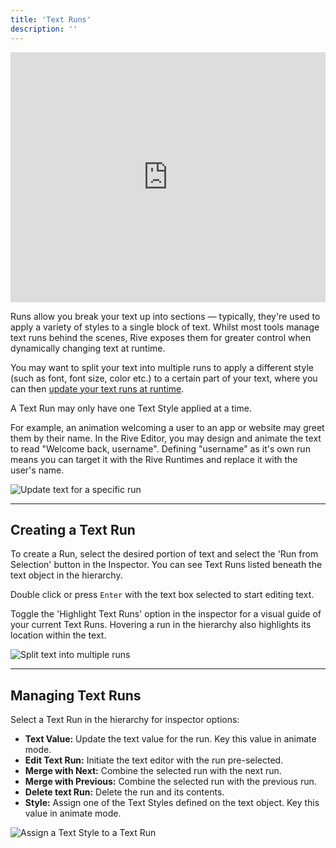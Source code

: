 ```yaml
---
title: 'Text Runs'
description: ''
---
```


<iframe width="100%" height="400" src="https://www.youtube.com/embed/a4drmh2S-eg?si=VKil5WQKhIGbPxd7" title="YouTube video player" frameborder="0" allow="accelerometer; autoplay; clipboard-write; encrypted-media; gyroscope; picture-in-picture; web-share" referrerpolicy="strict-origin-when-cross-origin" allowfullscreen></iframe>

Runs allow you break your text up into sections — typically, they're used to apply a variety of styles to a single block of text. Whilst most tools manage text runs behind the scenes, Rive exposes them for greater control when dynamically changing text at runtime. 

You may want to split your text into multiple runs to apply a different style (such as font, font size, color etc.) to a certain part of your text, where you can then [update your text runs at runtime](/runtimes/text#read-update-text-runs-at-runtime).

<Info>A Text Run may only have one Text Style applied at a time.</Info>

For example, an animation welcoming a user to an app or website may greet them by their name. In the Rive Editor, you may design and animate the text to read "Welcome back, username". Defining "username" as it's own run means you can target it with the Rive Runtimes and replace it with the user's name.

![Update text for a specific run](https://ucarecdn.com/f938e2ac-0014-4a61-95fc-4ae19ae54a3f/)

---

## Creating a Text Run 

To create a Run, select the desired portion of text and select the 'Run from Selection' button in the Inspector. You can see Text Runs listed beneath the text object in the hierarchy.

Double click or press `Enter` with the text box selected to start editing text.

Toggle the 'Highlight Text Runs' option in the inspector for a visual guide of your current Text Runs. Hovering a run in the hierarchy also highlights its location within the text.

![Split text into multiple runs](https://ucarecdn.com/5daa1a60-6dad-447e-a9af-f025727aae4e/)

---

## Managing Text Runs 

Select a Text Run in the hierarchy for inspector options:

- **Text Value:** Update the text value for the run. Key this value in animate mode.
- **Edit Text Run:** Initiate the text editor with the run pre-selected.
- **Merge with Next:** Combine the selected run with the next run.
- **Merge with Previous:** Combine the selected run with the previous run.
- **Delete text Run:** Delete the run and its contents.
- **Style:** Assign one of the Text Styles defined on the text object. Key this value in animate mode.

![Assign a Text Style to a Text Run](https://ucarecdn.com/7cc93863-1703-4541-8492-39cf066f4456/)